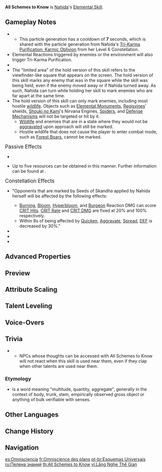 {{Talent Infobox
|image         = Talent All Schemes to Know.png
|character     = Nahida
|type          = Elemental Skill
|info          = Sends forth karmic bonds of wood and tree from her side, dealing {{Color|AoE Dendro DMG}} and marking up to 8 opponents hit with the Seed of Skandha.<br>When held, this skill will trigger differently.<br><br>'''Hold'''<br>Enters Aiming Mode, which will allow you to select a limited number of opponents within a limited area. During this time, Nahida's [[Interruption Resistance|resistance to interruption]] will be increased.<br>When released, this skill deals {{Color|Dendro DMG}} to these opponents and marks them with the Seed of Skandha.<br>Aiming Mode will last up to 5s and can select a maximum of 8 opponents.<br><br>'''Seed of Skandha'''<br>Opponents who have been marked by the Seed of Skandha will be linked to one another up till a certain distance.<br>After you trigger [[Elemental Reaction]]s on opponents who are affected by the Seeds of Skandha or when they take DMG from [[Dendro Core]]s (including Burgeon and Hyperbloom DMG), Nahida will unleash Tri-Karma Purification on the opponents and all connected opponents, dealing {{Color|Dendro DMG}} based on her ATK and Elemental Mastery.<br>You can trigger at most 1 Tri-Karma Purification within a short period of time.
|CD            = 5s
|CDHold        = 6s
|scale_att1    = ATK
|scale_att2    = Elemental Mastery
|utility1      = Status to Enemy
|utility2      = Interruption Resistance
|utility3      = Elemental Reaction Dependent
|attr1         = Press DMG
|value1        = 98.4–209.1%
|attr2         = Hold DMG
|value2        = 130.4–277.1%
|attr3         = Tri-Karma Purification DMG
|value3        = 103.2–219.3% ATK+206.4–438.6% Elemental Mastery
|attr4         = Tri-Karma Purification Trigger Interval
|value4        = 2.5s
|attr5         = Seed of Skandha Duration
|value5        = 25s
}}
{{Description|Lo, the god of grass and trees shines her ultimate truth into the void, illuminating the origin and destruction of the three karmas.}}
'''All Schemes to Know''' is [[Nahida]]'s [[Elemental Skill]].

==Gameplay Notes==
* {{Talent Note|particles|Tri-Karma Purification|3}}
** This particle generation has a cooldown of '''7''' seconds, which is shared with the particle generation from Nahida's [[The Fruit of Reason's Culmination|Tri-Karma Purification: Karmic Oblivion]] from her Level 6 Constellation.
* Elemental Reactions triggered by enemies or the environment will also trigger Tri-Karma Purification.
* {{Talent Note|no snapshot|Tri-Karma Purification DMG|character=Nahida|talent=All Schemes to Know}}
* The "limited area" of the hold version of this skill refers to the viewfinder-like square that appears on the screen. The hold version of this skill marks any enemy that was in the square while the skill was being held, even if the enemy moved away or if Nahida turned away. As such, Nahida can turn while holding her skill to mark enemies who are far apart at the same time.
* The hold version of this skill can only mark enemies, including most hostile [[wildlife]]. Objects such as [[Elemental Monument]]s, [[Regisvines]]' shields, [[Shouki no Kami]]'s Nirvana Engines, [[Spider]]s, and [[Defense Mechanism]]s will not be targeted or hit by it.
** [[Wildlife]] and enemies that are in a state where they would not be [[Aggravation|aggravated]] upon approach will still be marked.
** Hostile wildlife that does not cause the player to enter combat mode, such as [[Forest Boar]]s, cannot be marked.

;<big>Passive Effects</big>
* {{Talent Note|character=Nahida|ascension|2|Awakening Elucidated|talent=All Schemes to Know}}
* {{Talent Note|character=Nahida|talent=All Schemes to Know|utility|Allows All Schemes to Know to trigger special dialogue lines from [[NPC]]s in [[Sumeru]] and collect certain harvestable items.}} Up to five resources can be obtained in this manner. Further information can be found at {{S|On All Things Meditated#Gameplay Notes}}.

;<big>Constellation Effects</big>
* {{Talent Note|constellation|2|The Root of All Fullness|}} "Opponents that are marked by Seeds of Skandha applied by Nahida herself will be affected by the following effects:
** [[Burning]], [[Bloom]], [[Hyperbloom]], and [[Burgeon]] Reaction DMG can score [[CRIT Hit]]s. [[CRIT Rate]] and [[CRIT DMG]] are fixed at 20% and 100% respectively.
** Within 8s of being affected by [[Quicken]], [[Aggravate]], [[Spread]], [[DEF]] is decreased by 30%."
* {{Talent Note|constellation|3|The Shoot of Conscious Attainment}}
* {{Talent Note|constellation|4|The Stem of Manifest Inference}}
* {{Talent Note|constellation|6|The Fruit of Reason's Culmination}}

==Advanced Properties==
{{Advanced Properties
|title   = Press DMG
|gu      = 1U
|icdtag  = none
|poise   = 75
|impulse = 2

|title2   = Hold DMG
|gu2      = 1U
|icdtag2  = none
|poise2   = 100
|impulse2 = 2

|title3   = Tri-Karma Purification DMG
|gu3      = 1.5U
|icdtag3  = Nahida Tri-Karma Purification
|icdtype3 = 1s
|poise3   = 30
|impulse3 = 2
}}

==Preview==
{{Preview
|file1    = All Schemes to Know Press Preview
|caption1 = Press

|file2    = All Schemes to Know Hold Preview
|caption2 = Hold

|file3    = All Schemes to Know Seed of Skandha Preview
|caption3 = Seed of Skandha
}}

==Attribute Scaling==
{{Talent Scaling
|talentType=Elemental Skill
|levels=13
|order=pressdmg,holddmg,tri-karmapurificationdmg,tri-karmapurificationtriggerinterval,seedofskandhaduration,presscd,holdcd
|titles=Press DMG (%),Hold DMG (%),Tri-Karma Purification DMG (%&nbsp;ATK + %&nbsp;Elemental Mastery),Tri-Karma Purification Trigger Interval,Seed of Skandha Duration,Press CD,Hold CD
|pressdmg_1=98.4
|pressdmg_2=105.78
|pressdmg_3=113.16
|pressdmg_4=123
|pressdmg_5=130.38
|pressdmg_6=137.76
|pressdmg_7=147.6
|pressdmg_8=157.44
|pressdmg_9=167.28
|pressdmg_10=177.12
|pressdmg_11=186.96
|pressdmg_12=196.8
|pressdmg_13=209.1
|holddmg_1=130.4
|holddmg_2=140.18
|holddmg_3=149.96
|holddmg_4=163
|holddmg_5=172.78
|holddmg_6=182.56
|holddmg_7=195.6
|holddmg_8=208.64
|holddmg_9=221.68
|holddmg_10=234.72
|holddmg_11=247.76
|holddmg_12=260.8
|holddmg_13=277.1
|tri-karmapurificationdmg_1=103.2+206.4
|tri-karmapurificationdmg_2=110.94+221.88
|tri-karmapurificationdmg_3=118.68+237.36
|tri-karmapurificationdmg_4=129+258
|tri-karmapurificationdmg_5=136.74+273.48
|tri-karmapurificationdmg_6=144.48+288.96
|tri-karmapurificationdmg_7=154.8+309.6
|tri-karmapurificationdmg_8=165.12+330.24
|tri-karmapurificationdmg_9=175.44+350.88
|tri-karmapurificationdmg_10=185.76+371.52
|tri-karmapurificationdmg_11=196.08+392.16
|tri-karmapurificationdmg_12=206.4+412.8
|tri-karmapurificationdmg_13=219.3+438.6
|tri-karmapurificationtriggerinterval=2.5s
|seedofskandhaduration=25s
|presscd=5s
|holdcd=6s
}}

==Talent Leveling==
{{Talent Upgrade|Nahida}}

==Voice-Overs==
{{Talent VO}}

==Trivia==
* {{Talent Note|clap}}
** NPCs whose thoughts can be accessed with All Schemes to Know will not react when this skill is used near them, even if they clap when other talents are used near them.

===Etymology===
* {{Lang|Skandha|sa=स्कन्ध}} is a word meaning "multitude, quantity, aggregate", generally in the context of body, trunk, stem, empirically observed gross object or anything of bulk verifiable with senses.

==Other Languages==
{{Other Languages
|en      = All Schemes to Know
|zhs     = 所闻遍计
|zhs_rm  = Suǒwén Biànjì
|zht     = 所聞遍計
|zht_rm  = Suǒwén Biànjì
|zh_tl   = 
|ja      = 所聞遍計
|ja_rm   = Shobun Henge
|ja_tl   = Omniscient Schemes
|ko      = 너른 헤아림
|ko_tl   = Wide Understand
|es      = Omnisciencia
|es_tl   = Omniscience
|fr      = Omniscience des plans
|fr_tl   = Omniscience of Schemes
|ru      = Пелена знаний
|ru_tl   = Shroud of Knowledge
|th      = All Schemes to Know
|vi      = Lắng Nghe Thế Gian
|vi_tl   = Listen to the Universe
|de      = Kennerin aller Tricks
|de_tl   = Expert of All Schemes
|id      = All Schemes to Know
|pt      = Esquemas Universais
|pt_tl   = Universal Schemes
|tr      = Tüm Planları Bilen
|tr_tl   = One who Knows All Schemes
|it      = Karma vincolante
|it_tl   = Binding Karma
}}

==Change History==
{{Change History|3.2}}

==Navigation==
{{Talent Navbox|Nahida}}

[[es:Omnisciencia]]
[[fr:Omniscience des plans]]
[[pt-br:Esquemas Universais]]
[[ru:Пелена знаний]]
[[th:All Schemes to Know]]
[[vi:Lắng Nghe Thế Gian]]